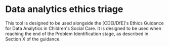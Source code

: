 
# Data analytics ethics triage

This tool is designed to be used alongside the [CDEI/DfE]'s Ethics Guidance for Data Analytics in Children's Social Care. It is designed to be used when reaching the end of the Problem Identification stage, as described in Section X of the guidance.

<Sy1 />
